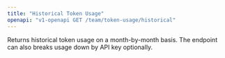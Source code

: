 ```yaml
---
title: "Historical Token Usage"
openapi: "v1-openapi GET /team/token-usage/historical"
---
```


Returns historical token usage on a month-by-month basis. The endpoint can also breaks usage down by API key optionally.
